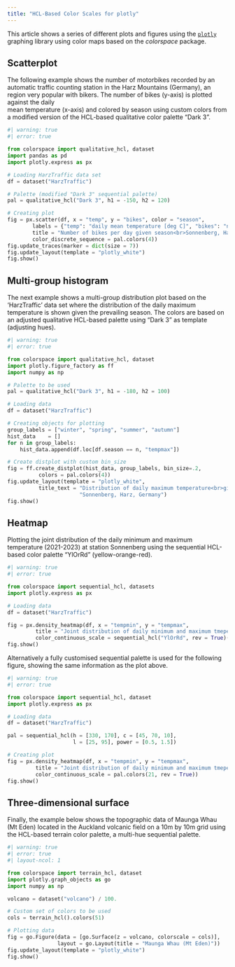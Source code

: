 ```yaml
---
title: "HCL-Based Color Scales for plotly"
---
```


This article shows a series of different plots and figures using the
[`plotly`](https://plotly.com/python/) graphing library using
color maps based on the _colorspace_ package.


## Scatterplot

The following example shows the number of motorbikes recorded by an automatic
traffic counting station in the Harz Mountains (Germany), an region very
popular with bikers. The number of bikes (y-axis) is plotted against the daily               
mean temperature (x-axis) and colored by season using custom colors from a
modified version of the HCL-based qualitative color palette "Dark 3".

```python
#| warning: true
#| error: true

from colorspace import qualitative_hcl, dataset 
import pandas as pd
import plotly.express as px

# Loading HarzTraffic data set
df = dataset("HarzTraffic")       

# Palette (modified "Dark 3" sequential palette)
pal = qualitative_hcl("Dark 3", h1 = -150, h2 = 120)

# Creating plot
fig = px.scatter(df, x = "temp", y = "bikes", color = "season",
        labels = {"temp": "daily mean temperature [deg C]", "bikes": "number of bikes"},
        title = "Number of bikes per day given season<br>Sonnenberg, Harz, Germany",    
        color_discrete_sequence = pal.colors(4))
fig.update_traces(marker = dict(size = 7))   
fig.update_layout(template = "plotly_white")
fig.show()
```


## Multi-group histogram

The next example shows a multi-group distribution plot based on
the 'HarzTraffic' data set where the distribution of the daily maximum
temperature is shown given the prevailing season. The colors are based
on an adjusted qualitative HCL-based palette using "Dark 3" as template
(adjusting hues).


```python
#| warning: true
#| error: true

from colorspace import qualitative_hcl, dataset
import plotly.figure_factory as ff
import numpy as np

# Palette to be used
pal = qualitative_hcl("Dark 3", h1 = -180, h2 = 100)

# Loading data
df = dataset("HarzTraffic")

# Creating objects for plotting
group_labels = ["winter", "spring", "summer", "autumn"]
hist_data    = []
for n in group_labels:
    hist_data.append(df.loc[df.season == n, "tempmax"])

# Create distplot with custom bin_size
fig = ff.create_distplot(hist_data, group_labels, bin_size=.2,
          colors = pal.colors(4))
fig.update_layout(template = "plotly_white",
          title_text = "Distribution of daily maximum temperature<br>given season. " +
                       "Sonnenberg, Harz, Germany")
fig.show()
```

## Heatmap

Plotting the joint distribution of the daily minimum and maximum temperature
(2021-2023) at station Sonnenberg using the sequential HCL-based color palette
"YlOrRd" (yellow-orange-red).

```python
#| warning: true
#| error: true

from colorspace import sequential_hcl, datasets
import plotly.express as px

# Loading data
df = dataset("HarzTraffic")

fig = px.density_heatmap(df, x = "tempmin", y = "tempmax",
         title = "Joint distribution of daily minimum and maximum tmeperature",
         color_continuous_scale = sequential_hcl("YlOrRd", rev = True)(51))
fig.show()
```

Alternatively a fully customised sequential palette is used for the
following figure, showing the same information as the plot above.

```python
#| warning: true
#| error: true

from colorspace import sequential_hcl, dataset
import plotly.express as px

# Loading data
df = dataset("HarzTraffic")

pal = sequential_hcl(h = [330, 170], c = [45, 70, 10],
                     l = [25, 95], power = [0.5, 1.5])

# Creating plot
fig = px.density_heatmap(df, x = "tempmin", y = "tempmax",
         title = "Joint distribution of daily minimum and maximum tmeperature",
         color_continuous_scale = pal.colors(21, rev = True))
fig.show()
```

## Three-dimensional surface

Finally, the example below shows the topographic data of
Maunga Whau (Mt Eden) located in the Auckland volcanic field
on a 10m by 10m grid using the HCL-based terrain color palette,
a multi-hue sequential palette.

```python
#| warning: true
#| error: true
#| layout-ncol: 1

from colorspace import terrain_hcl, dataset
import plotly.graph_objects as go
import numpy as np

volcano = dataset("volcano") / 100.

# Custom set of colors to be used
cols = terrain_hcl().colors(51) 

# Plotting data
fig = go.Figure(data = [go.Surface(z = volcano, colorscale = cols)],
                layout = go.Layout(title = "Maunga Whau (Mt Eden)"))
fig.update_layout(template = "plotly_white")
fig.show()
```



